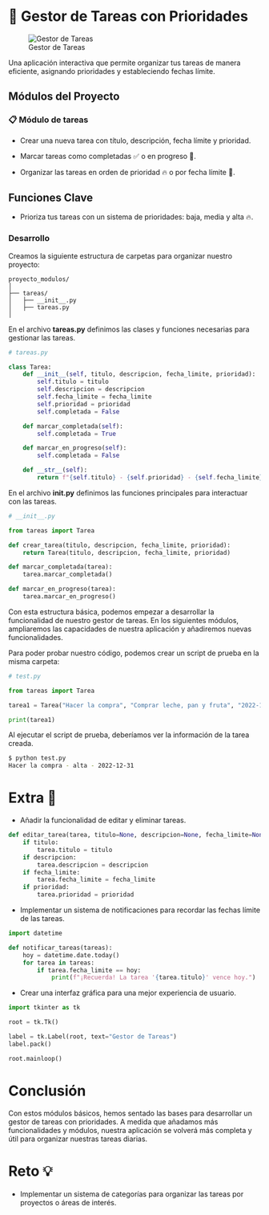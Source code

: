 :::{.justify}

# 📝 Gestor de Tareas con Prioridades

:::{.center}
![Gestor de Tareas](images/proyecto_modulos.png)
:::

Una aplicación interactiva que permite organizar tus tareas de manera eficiente, asignando prioridades y estableciendo fechas límite.

## Módulos del Proyecto

### 📋 Módulo de tareas

- Crear una nueva tarea con título, descripción, fecha límite y prioridad.

- Marcar tareas como completadas ✅ o en progreso 🔄.

- Organizar las tareas en orden de prioridad 🔥 o por fecha límite 📅.


## Funciones Clave

- Prioriza tus tareas con un sistema de prioridades: baja, media y alta 🔥.

### Desarrollo

Creamos la siguiente estructura de carpetas para organizar nuestro proyecto:

```plaintext
proyecto_modulos/
│
├── tareas/
│   ├── __init__.py
│   ├── tareas.py
│
```

En el archivo **tareas.py** definimos las clases y funciones necesarias para gestionar las tareas.

```python
# tareas.py

class Tarea:
    def __init__(self, titulo, descripcion, fecha_limite, prioridad):
        self.titulo = titulo
        self.descripcion = descripcion
        self.fecha_limite = fecha_limite
        self.prioridad = prioridad
        self.completada = False

    def marcar_completada(self):
        self.completada = True

    def marcar_en_progreso(self):
        self.completada = False

    def __str__(self):
        return f"{self.titulo} - {self.prioridad} - {self.fecha_limite}"
```

En el archivo **__init__.py** definimos las funciones principales para interactuar con las tareas.

```python
# __init__.py

from tareas import Tarea

def crear_tarea(titulo, descripcion, fecha_limite, prioridad):
    return Tarea(titulo, descripcion, fecha_limite, prioridad)

def marcar_completada(tarea):
    tarea.marcar_completada()

def marcar_en_progreso(tarea):
    tarea.marcar_en_progreso()
```

Con esta estructura básica, podemos empezar a desarrollar la funcionalidad de nuestro gestor de tareas. En los siguientes módulos, ampliaremos las capacidades de nuestra aplicación y añadiremos nuevas funcionalidades.

Para poder probar nuestro código, podemos crear un script de prueba en la misma carpeta:

```python
# test.py

from tareas import Tarea

tarea1 = Tarea("Hacer la compra", "Comprar leche, pan y fruta", "2022-12-31", "alta")

print(tarea1)
```

Al ejecutar el script de prueba, deberíamos ver la información de la tarea creada.

```bash
$ python test.py
Hacer la compra - alta - 2022-12-31
```
# Extra 🎁

- Añadir la funcionalidad de editar y eliminar tareas.

```python
def editar_tarea(tarea, titulo=None, descripcion=None, fecha_limite=None, prioridad=None):
    if titulo:
        tarea.titulo = titulo
    if descripcion:
        tarea.descripcion = descripcion
    if fecha_limite:
        tarea.fecha_limite = fecha_limite
    if prioridad:
        tarea.prioridad = prioridad
```

- Implementar un sistema de notificaciones para recordar las fechas límite de las tareas.

```python
import datetime

def notificar_tareas(tareas):
    hoy = datetime.date.today()
    for tarea in tareas:
        if tarea.fecha_limite == hoy:
            print(f"¡Recuerda! La tarea '{tarea.titulo}' vence hoy.")
```

- Crear una interfaz gráfica para una mejor experiencia de usuario.

```python
import tkinter as tk

root = tk.Tk()

label = tk.Label(root, text="Gestor de Tareas")
label.pack()

root.mainloop()
```

# Conclusión

Con estos módulos básicos, hemos sentado las bases para desarrollar un gestor de tareas con prioridades. A medida que añadamos más funcionalidades y módulos, nuestra aplicación se volverá más completa y útil para organizar nuestras tareas diarias.

# Reto 💡

- Implementar un sistema de categorías para organizar las tareas por proyectos o áreas de interés.

:::


